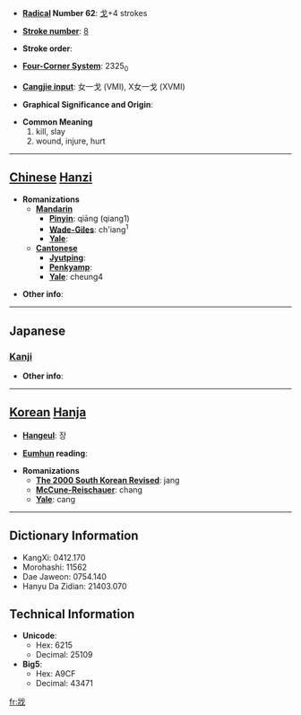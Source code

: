 * '''[[Wiktionary:Chinese radical index| Radical]] Number 62''': [[Wiktionary:Chinese radical index 戈|戈]]+4 strokes

* '''[[Wiktionary:Chinese total strokes index|Stroke number]]''': [[Wiktionary:Chinese total strokes index 8|8]]

* '''Stroke order''': 

* '''[[Wiktionary:Chinese four corner index|Four-Corner System]]''': 2325<sub>0</sub>

* '''[[Wiktionary:Chinese Cangjie index|Cangjie input]]''': 女一戈 (VMI), X女一戈 (XVMI)

* '''Graphical Significance and Origin''': 

* '''Common Meaning'''
*#kill, slay
*# wound, injure, hurt


----

== [[Chinese]] [[Hanzi]] ==

* '''Romanizations'''
** '''[[Mandarin]]'''
*** '''[[Pinyin]]''': qiāng (qiang1)
*** '''[[Wade-Giles]]''': ch'iang<sup>1</sup>
*** '''[[Yale]]''': 
** '''[[Cantonese]]'''
*** '''[[Jyutping]]''':
*** '''[[Penkyamp]]''': 
*** '''[[Yale]]''': cheung4

* '''Other info''': 

----

==Japanese==
===[[Kanji]]===
{{kanji|on readings=[[しょう]] (shō), [[ぞう]] (zō), [[さん]] (san), [[そう]] (sō)
|kun readings=[[ころす]] (korosu)
}}

* '''Other info''':  

----

== [[Korean]] [[Hanja]] ==

* '''[[Hangeul]]''': 장

* '''[[Eumhun]] reading''': 

* '''Romanizations'''
** '''[[The 2000 South Korean Revised Romanization|The 2000 South Korean Revised]]''': jang
** '''[[McCune-Reischauer]]''': chang
** '''[[Yale]]''': cang

----

== Dictionary Information ==

* KangXi: 0412.170
* Morohashi: 11562
* Dae Jaweon: 0754.140
* Hanyu Da Zidian: 21403.070

== Technical Information ==

* '''Unicode''':
** Hex: 6215
** Decimal: 25109
* '''Big5''':
** Hex: A9CF
** Decimal: 43471

[[fr:戕]]
